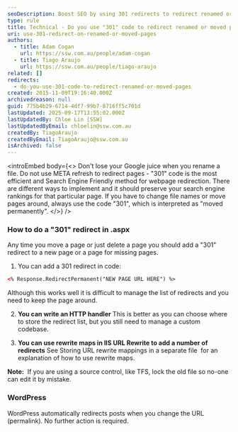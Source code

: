 ```yaml
---
seoDescription: Boost SEO by using 301 redirects to redirect renamed or moved pages effectively
type: rule
title: Technical - Do you use "301" code to redirect renamed or moved pages?
uri: use-301-redirect-on-renamed-or-moved-pages
authors:
  - title: Adam Cogan
    url: https://ssw.com.au/people/adam-cogan
  - title: Tiago Araujo
    url: https://ssw.com.au/people/tiago-araujo
related: []
redirects:
  - do-you-use-301-code-to-redirect-renamed-or-moved-pages
created: 2015-11-09T19:16:40.000Z
archivedreason: null
guid: 775b4b29-6714-4df7-99b7-8716ff5c701d
lastUpdated: 2025-09-17T13:55:02.000Z
lastUpdatedBy: Chloe Lin [SSW]
lastUpdatedByEmail: chloelin@ssw.com.au
createdBy: TiagoAraujo
createdByEmail: TiagoAraujo@ssw.com.au
isArchived: false
---
```


<introEmbed
  body={<>
Don't lose your Google juice when you rename a file. Do not use META refresh to redirect pages - "301" code is the most efficient and Search Engine Friendly method for webpage redirection. There are different ways to implement and it should preserve your search engine rankings for that particular page. If you have to change file names or move pages around, always use the code "301", which is interpreted as "moved permanently".
  </>}
/>
### How to do a "301" redirect in .aspx

Any time you move a page or just delete a page you should add a "301" redirect to a new page or a page for missing pages.

1. You can add a 301 redirect in code:

  ```xml
  <% Response.RedirectPermanent("NEW PAGE URL HERE") %>
  ```

  Although this works well it is difficult to manage the list of redirects and you need to keep the page around.

2. **You can write an HTTP handler**
   This is better as you can choose where to store the redirect list, but you still need to manage a custom codebase.

3. **You can use rewrite maps in IIS URL Rewrite to add a number of redirects**
   See Storing URL rewrite mappings in a separate file  for an explanation of how to use rewrite maps.

**Note:**  If you are using a source control, like TFS, lock the old file so no-one can edit it by mistake.

### WordPress

WordPress automatically redirects posts when you change the URL (permalink). No further action is required.
